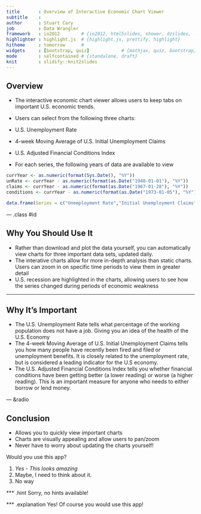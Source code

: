```yaml
---
title       : Overview of Interactive Economic Chart Viewer
subtitle    : 
author      : Stuart Cary
job         : Data Wrangler
framework   : io2012        # {io2012, html5slides, shower, dzslides, ...}
highlighter : highlight.js  # {highlight.js, prettify, highlight}
hitheme     : tomorrow      # 
widgets     : [bootstrap, quiz]            # {mathjax, quiz, bootstrap}
mode        : selfcontained # {standalone, draft}
knit        : slidify::knit2slides
---
```


## Overview

* The interactive economic chart viewer allows users to keep tabs on important U.S. economic trends.
* Users can select from the following three charts:
 + U.S. Unemployment Rate
 + 4-week Moving Average of U.S. Initial Unemployment Claims
 + U.S. Adjusted Financial Conditions Index

* For each series, the following years of data are available to view
```r
currYear <- as.numeric(format(Sys.Date(), "%Y"))
unRate <- currYear - as.numeric(format(as.Date("1948-01-01"), "%Y"))
claims <- currYear - as.numeric(format(as.Date("1967-01-28"), "%Y"))
conditions <- currYear - as.numeric(format(as.Date("1973-01-05"), "%Y"))

data.frame(Series = c("Unemployment Rate","Initial Unemployment Claims","Financial Conditions"), Years.of.Data = c(unRate,claims,conditions))

```



--- .class #id 

## Why You Should Use It

* Rather than download and plot the data yourself, you can automatically view charts for three important data sets, updated daily.
* The interative charts allow for more in-depth analysis than static charts. Users can zoom in on specific time periods to view them in greater detail
* U.S. recession are highlighted in the charts, allowing users to see how the series changed during periods of economic weakness

---

## Why It's Important

* The U.S. Unemployment Rate tells what percentage of the working population does not have a job. Giving you an idea of the health of the U.S. Economy
* The 4-week Moving Average of U.S. Initial Unemployment Claims tells you how many people have recently been fired and filed or unemployment benefits. It is closely related to the unemployment rate, but is considered a leading indicator for the U.S economy.
* The U.S. Adjusted Financial Conditions Index tells you whether financial conditions have been getting better (a lower reading) or worse (a higher reading). This is an important measure for anyone who needs to either borrow or lend money.

--- &radio

## Conclusion

* Allows you to quickly view important charts
* Charts are visually appealing and allow users to pan/zoom
* Never have to worry about updating the charts yourself!

Would you use this app?

1. _Yes - This looks amazing_
2. Maybe, I need to think about it.
3. No way

*** .hint 
Sorry, no hints available!

*** .explanation
Yes! Of course you would use this app!

